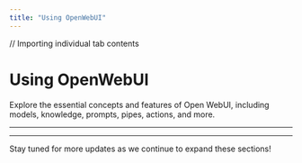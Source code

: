 ```yaml
---
title: "Using OpenWebUI"
---
```



// Importing individual tab contents

# Using OpenWebUI

Explore the essential concepts and features of Open WebUI, including models, knowledge, prompts, pipes, actions, and more.

---

<!--
<Tabs groupId="openwebui-topics">
<TabItem value="OllamaDocker" label="Ollama (Docker))">
<OllamaDocker />
</TabItem>

<TabItem value="OllamaRemote" label="Ollama (Remote))">
<OllamaRemote />
</TabItem>
<TabItem value="basics" label="OpenWebUI Basics">

## 📚 OpenWebUI Basics  
Understand key components like models, knowledge, prompts, pipes, and actions to make the most of Open WebUI.  
*(Content coming soon)*

</TabItem>

<TabItem value="rag" label="RAG Tutorial">
<RAGTutorial />
</TabItem>

</Tabs>
-->

---

Stay tuned for more updates as we continue to expand these sections!
